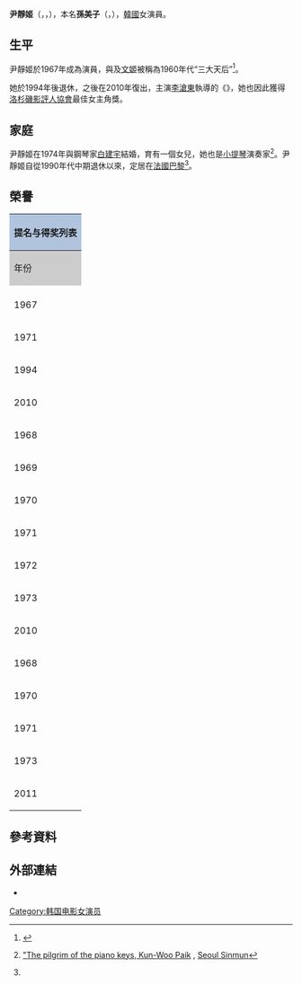 {{藝人
| name         = 尹靜姬
| type         = 女演員
| 羅馬拼音     = Yoon Jeong hee
| 本名         = 孫美子（{{lang|ko|손미자}}）
| 國籍         = {{KOR}}
| birth_date   = {{Birth date and age|1944|07|30}}
| birth_place  = {{KOR-JPN}}[[慶尙南道|慶尙南道]][[釜山廣域市|釜山府]]
| occupation   = [[演員|演員]]
| 出道日期     = 1967年
| spouse       = [[白建宇|白建宇]]
| module = {{Infobox name module
  | hangul      = 윤정희
  | hanja       = {{linktext|尹|靜|姬}}（藝名）
  | rr          = Yun Jeong-hui
  | mr          = Yun Chǒng-hǔi
}}
| module2 = {{Infobox name module
  | hangul      = 손미자
  | hanja       = {{linktext|孫|美|子}}（本名）
  | rr          = Son Mi-ja
  | mr          = Son Mi-ja
}}
}}

'''尹靜姬'''（{{lang-ko|'''윤정희'''}}，{{lang-en|'''''Yoon Jeong hee'''''}}，{{bd|1944年|7月30日}}），本名'''孫美子'''（{{lang-ko|'''손미자'''}}，{{lang-en|'''''Sun Mi ja'''''}}），[[韓國|韓國]]女演員。

==生平==
尹靜姬於1967年成為演員，與{{link-ko|南貞妊|남정임}}及[[文姬|文姬]]被稱為1960年代“三大天后”<ref name="KMDb Korean">{{cite web |url=http://www.kmdb.or.kr/actor/mm_basic.asp?person_id=00004050&div=1 |script-title=ko:윤정희 |trans_title=Yoon Jeong-hee |publisher=[[Korean_Movie_Database|Korean Movie Database]] (KMDb) |accessdate=2010-02-07 |language=ko |archive-date=2020-07-11 |archive-url=https://web.archive.org/web/20200711234401/http://www.kmdb.or.kr/actor/mm_basic.asp?person_id=00004050&div=1 |dead-url=no }}</ref>。

她於1994年後退休，之後在2010年復出，主演[[李滄東|李滄東]]執導的《{{link-ko|生命之詩|시 (영화)}}》，她也因此獲得[[洛杉磯影評人協會|洛杉磯影評人協會]]最佳女主角獎。

==家庭==
尹靜姬在1974年與鋼琴家[[白建宇|白建宇]]結婚，育有一個女兒，她也是[[小提琴|小提琴]]演奏家<ref>{{ko icon}} [http://www.kdaily.com/news/newsView.php?id=20081201023002&spage=2 "The pilgrim of the piano keys, Kun-Woo Paik] {{Wayback|url=http://www.kdaily.com/news/newsView.php?id=20081201023002&spage=2 |date=20110713142412 }}, [[Seoul_Sinmun|Seoul Sinmun]]</ref>。尹靜姬自從1990年代中期退休以來，定居在[[法國|法國]][[巴黎|巴黎]]<ref name="KMDb Korean" />。

==榮譽==
{| class="wikitable"
|- style="text-align:center;"
! colspan=4 style="background:#B0C4DE;" | 提名与得奖列表
|- style="text-align:center;"
! style="background:#ccc;" | 年份
! style="background:#ccc;" | 奖项/影展
! style="background:#ccc;" | 类别
! style="background:#ccc;" | 结果
|- style="border-top:2px solid gray;"
|-
| 1967
| 第6屆[[大鐘獎|大鐘獎]]
| 最佳女新人
| {{won}}
|-
| 1971
| 第10屆[[大鐘獎|大鐘獎]]
| rowspan=3|最佳女主角
| {{won}}
|-
| 1994
| 第32屆[[大鐘獎|大鐘獎]]
| {{won}}
|-
| 2010
| 第47屆[[大鐘獎|大鐘獎]]
| {{won}}
|-
| 1968
| 第5屆[[青龍電影獎|青龍電影獎]]
| rowspan=5|最受歡迎女演員
| {{won}}
|-
| 1969
| 第6屆[[青龍電影獎|青龍電影獎]]
| {{won}}
|-
| 1970
| 第7屆[[青龍電影獎|青龍電影獎]]
| {{won}}
|-
| 1971
| 第8屆[[青龍電影獎|青龍電影獎]]
| {{won}}
|-
| rowspan=2|1972
| rowspan=2|第9屆[[青龍電影獎|青龍電影獎]]
| {{won}}
|-
| 最佳女主角
| {{won}}
|-
| rowspan=2|1973
| rowspan=2|第10屆[[青龍電影獎|青龍電影獎]]
| 最受歡迎女演員
| {{won}}
|-
| rowspan=2|最佳女主角
| {{won}}
|-
| 2010
| 第31屆[[青龍電影獎|青龍電影獎]]
| {{won}}
|-
| 1968
| 第4屆[[百想藝術大賞|百想藝術大賞]]—電影部門
| 女子新人演技獎
| {{won}}
|-
| 1970
| 第6屆[[百想藝術大賞|百想藝術大賞]]—電影部門
| rowspan=3|女子最優秀演技獎
| {{won}}
|-
| 1971
| 第7屆[[百想藝術大賞|百想藝術大賞]]—電影部門
| {{won}}
|-
| 1973
| 第9屆[[百想藝術大賞|百想藝術大賞]]—電影部門
| {{won}}
|-
| 2011
| [[第37屆洛杉磯影評人協會獎|第37屆洛杉磯影評人協會獎]]
| 最佳女主角
| {{won}}
|}

== 參考資料 ==
{{reflist}}

== 外部連結 ==

* {{IMDb name|0950902}}
{{大鐘獎最佳女主角}}
{{大鐘獎最佳女新人}}
{{青龍電影獎最佳女主角}}
{{百想藝術大賞電影部門女子最優秀演技}}
{{百想藝術大賞電影部門女子新人演技賞}}
{{釜日電影獎最佳女主角}}
{{韓國電影評論家協會獎最佳女主角}}
{{洛杉磯影評人協會獎最佳女主角}}

{{DEFAULTSORT: Yoon Jeong hee}}
[[Category:韩国电影女演员|Category:韩国电影女演员]]